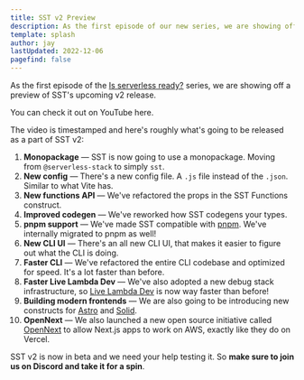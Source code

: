 ```yaml
---
title: SST v2 Preview
description: As the first episode of our new series, we are showing off a preview of SST's upcoming v2 release.
template: splash
author: jay
lastUpdated: 2022-12-06
pagefind: false
---
```



As the first episode of the [Is serverless ready?](https://isserverlessready.com) series, we are showing off a preview of SST's upcoming v2 release.

You can check it out on YouTube here.

<YouTube id="qEKUNZWbj-8" posterQuality="high" />

The video is timestamped and here's roughly what's going to be released as a part of SST v2:

1. **Monopackage** — SST is now going to use a monopackage. Moving from `@serverless-stack` to simply `sst`.
1. **New config** — There's a new config file. A `.js` file instead of the `.json`. Similar to what Vite has.
1. **New functions API** — We've refactored the props in the SST Functions construct.
1. **Improved codegen** — We've reworked how SST codegens your types.
1. **pnpm support** — We've made SST compatible with [pnpm](https://pnpm.io). We've internally migrated to pnpm as well!
1. **New CLI UI** — There's an all new CLI UI, that makes it easier to figure out what the CLI is doing.
1. **Faster CLI** — We've refactored the entire CLI codebase and optimized for speed. It's a lot faster than before.
1. **Faster Live Lambda Dev** — We've also adopted a new debug stack infrastructure, so [Live Lambda Dev](/docs/live/) is now way faster than before!
1. **Building modern frontends** — We are also going to be introducing new constructs for [Astro](https://astro.build) and [Solid](https://www.solidjs.com).
1. **OpenNext** — We also launched a new open source initiative called [OpenNext](https://open-next.js.org) to allow Next.js apps to work on AWS, exactly like they do on Vercel.

SST v2 is now in beta and we need your help testing it. So **make sure to join us on Discord and take it for a spin**.
